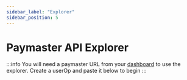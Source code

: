 ```yaml
---
sidebar_label: "Explorer"
sidebar_position: 5
---
```


# Paymaster API Explorer


:::info
You will need a paymaster URL from your [dashboard](https://dashboard.biconomy.io/) to use the explorer. Create a userOp and paste it below to begin
:::

<Explorer />
